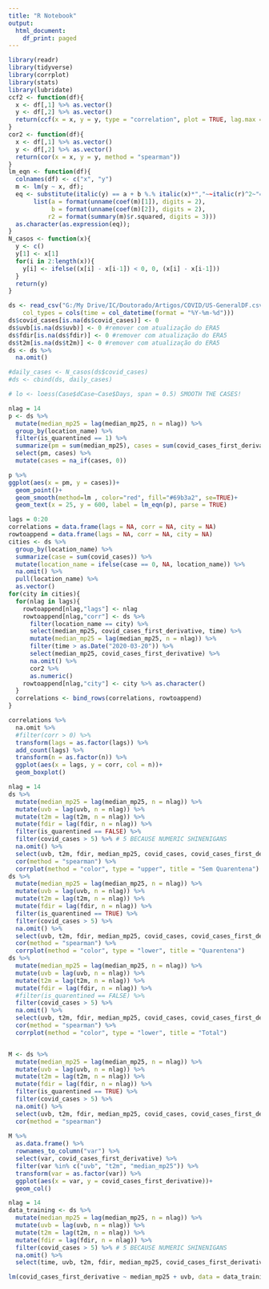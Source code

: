 ---
title: "R Notebook"
output:
  html_document:
    df_print: paged
---

```{r, warning=FALSE}
library(readr)
library(tidyverse)
library(corrplot)
library(stats)
library(lubridate)
ccf2 <- function(df){
  x <- df[,1] %>% as.vector()
  y <- df[,2] %>% as.vector()
  return(ccf(x = x, y = y, type = "correlation", plot = TRUE, lag.max = 50))
}
cor2 <- function(df){
  x <- df[,1] %>% as.vector()
  y <- df[,2] %>% as.vector()
  return(cor(x = x, y = y, method = "spearman"))
}
lm_eqn <- function(df){
  colnames(df) <- c("x", "y")
  m <- lm(y ~ x, df);
  eq <- substitute(italic(y) == a + b %.% italic(x)*","~~italic(r)^2~"="~r2, 
       list(a = format(unname(coef(m)[1]), digits = 2),
            b = format(unname(coef(m)[2]), digits = 2),
           r2 = format(summary(m)$r.squared, digits = 3)))
  as.character(as.expression(eq));
}
N_casos <- function(x){
  y <- c()
  y[1] <- x[1]
  for(i in 2:length(x)){
    y[i] <- ifelse((x[i] - x[i-1]) < 0, 0, (x[i] - x[i-1]))
  }
  return(y)
}
```

```{r}
ds <- read_csv("G:/My Drive/IC/Doutorado/Artigos/COVID/US-GeneralDF.csv", 
    col_types = cols(time = col_datetime(format = "%Y-%m-%d")))
ds$covid_cases[is.na(ds$covid_cases)] <- 0
ds$uvb[is.na(ds$uvb)] <- 0 #remover com atualização do ERA5
ds$fdir[is.na(ds$fdir)] <- 0 #remover com atualização do ERA5
ds$t2m[is.na(ds$t2m)] <- 0 #remover com atualização do ERA5
ds <- ds %>%
  na.omit()

#daily_cases <- N_casos(ds$covid_cases)
#ds <- cbind(ds, daily_cases)

# lo <- loess(Case$dCase~Case$Days, span = 0.5) SMOOTH THE CASES!
```

```{r}
nlag = 14
p <- ds %>%
  mutate(median_mp25 = lag(median_mp25, n = nlag)) %>%
  group_by(location_name) %>%
  filter(is_quarentined == 1) %>%
  summarize(pm = sum(median_mp25), cases = sum(covid_cases_first_derivative)) %>%
  select(pm, cases) %>%
  mutate(cases = na_if(cases, 0))

p %>%
ggplot(aes(x = pm, y = cases))+
  geom_point()+
  geom_smooth(method=lm , color="red", fill="#69b3a2", se=TRUE)+
  geom_text(x = 25, y = 600, label = lm_eqn(p), parse = TRUE)
```

```{r}
lags = 0:20
correlations = data.frame(lags = NA, corr = NA, city = NA)
rowtoappend = data.frame(lags = NA, corr = NA, city = NA)
cities <- ds %>%
  group_by(location_name) %>%
  summarize(case = sum(covid_cases)) %>%
  mutate(location_name = ifelse(case == 0, NA, location_name)) %>%
  na.omit() %>%
  pull(location_name) %>%
  as.vector()
for(city in cities){
  for(nlag in lags){
    rowtoappend[nlag,"lags"] <- nlag
    rowtoappend[nlag,"corr"] <- ds %>%
      filter(location_name == city) %>%
      select(median_mp25, covid_cases_first_derivative, time) %>%
      mutate(median_mp25 = lag(median_mp25, n = nlag)) %>%
      filter(time > as.Date("2020-03-20")) %>%
      select(median_mp25, covid_cases_first_derivative) %>%
      na.omit() %>%
      cor2 %>%
      as.numeric()
    rowtoappend[nlag,"city"] <- city %>% as.character()
  }
  correlations <- bind_rows(correlations, rowtoappend)
}

correlations %>% 
  na.omit %>%
  #filter(corr > 0) %>%
  transform(lags = as.factor(lags)) %>%
  add_count(lags) %>%
  transform(n = as.factor(n)) %>%
  ggplot(aes(x = lags, y = corr, col = n))+
  geom_boxplot()
```


```{r}
nlag = 14
ds %>%
  mutate(median_mp25 = lag(median_mp25, n = nlag)) %>%
  mutate(uvb = lag(uvb, n = nlag)) %>%
  mutate(t2m = lag(t2m, n = nlag)) %>%
  mutate(fdir = lag(fdir, n = nlag)) %>%
  filter(is_quarentined == FALSE) %>%
  filter(covid_cases > 5) %>% # 5 BECAUSE NUMERIC SHINENIGANS
  na.omit() %>%
  select(uvb, t2m, fdir, median_mp25, covid_cases, covid_cases_first_derivative) %>%
  cor(method = "spearman") %>%
  corrplot(method = "color", type = "upper", title = "Sem Quarentena")
ds %>%
  mutate(median_mp25 = lag(median_mp25, n = nlag)) %>%
  mutate(uvb = lag(uvb, n = nlag)) %>%
  mutate(t2m = lag(t2m, n = nlag)) %>%
  mutate(fdir = lag(fdir, n = nlag)) %>%
  filter(is_quarentined == TRUE) %>%
  filter(covid_cases > 5) %>%
  na.omit() %>%
  select(uvb, t2m, fdir, median_mp25, covid_cases, covid_cases_first_derivative) %>%
  cor(method = "spearman") %>%
  corrplot(method = "color", type = "lower", title = "Quarentena")
ds %>%
  mutate(median_mp25 = lag(median_mp25, n = nlag)) %>%
  mutate(uvb = lag(uvb, n = nlag)) %>%
  mutate(t2m = lag(t2m, n = nlag)) %>%
  mutate(fdir = lag(fdir, n = nlag)) %>%
  #filter(is_quarentined == FALSE) %>%
  filter(covid_cases > 5) %>%
  na.omit() %>%
  select(uvb, t2m, fdir, median_mp25, covid_cases, covid_cases_first_derivative) %>%
  cor(method = "spearman") %>%
  corrplot(method = "color", type = "lower", title = "Total")


M <- ds %>%
  mutate(median_mp25 = lag(median_mp25, n = nlag)) %>%
  mutate(uvb = lag(uvb, n = nlag)) %>%
  mutate(t2m = lag(t2m, n = nlag)) %>%
  mutate(fdir = lag(fdir, n = nlag)) %>%
  filter(is_quarentined == TRUE) %>%
  filter(covid_cases > 5) %>%
  na.omit() %>%
  select(uvb, t2m, fdir, median_mp25, covid_cases, covid_cases_first_derivative) %>%
  cor(method = "spearman")
  
M %>% 
  as.data.frame() %>%
  rownames_to_column("var") %>%
  select(var, covid_cases_first_derivative) %>%
  filter(var %in% c("uvb", "t2m", "median_mp25")) %>%
  transform(var = as.factor(var)) %>%
  ggplot(aes(x = var, y = covid_cases_first_derivative))+
  geom_col()
```

```{r}
nlag = 14
data_training <- ds %>%
  mutate(median_mp25 = lag(median_mp25, n = nlag)) %>%
  mutate(uvb = lag(uvb, n = nlag)) %>%
  mutate(t2m = lag(t2m, n = nlag)) %>%
  mutate(fdir = lag(fdir, n = nlag)) %>%
  filter(covid_cases > 5) %>% # 5 BECAUSE NUMERIC SHINENIGANS
  na.omit() %>%
  select(time, uvb, t2m, fdir, median_mp25, covid_cases_first_derivative)

lm(covid_cases_first_derivative ~ median_mp25 + uvb, data = data_training)
```

